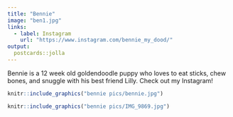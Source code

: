 ```yaml
---
title: "Bennie"
image: "ben1.jpg"
links:
  - label: Instagram
    url: "https://www.instagram.com/bennie_my_dood/"
output:
  postcards::jolla
---
```

 
Bennie is a 12 week old goldendoodle puppy who loves to eat sticks, chew bones, and snuggle with his best friend Lilly. Check out my Instagram!


```r
knitr::include_graphics("bennie pics/bennie.jpg") 
```

```r
knitr::include_graphics("bennie pics/IMG_9869.jpg") 

```


